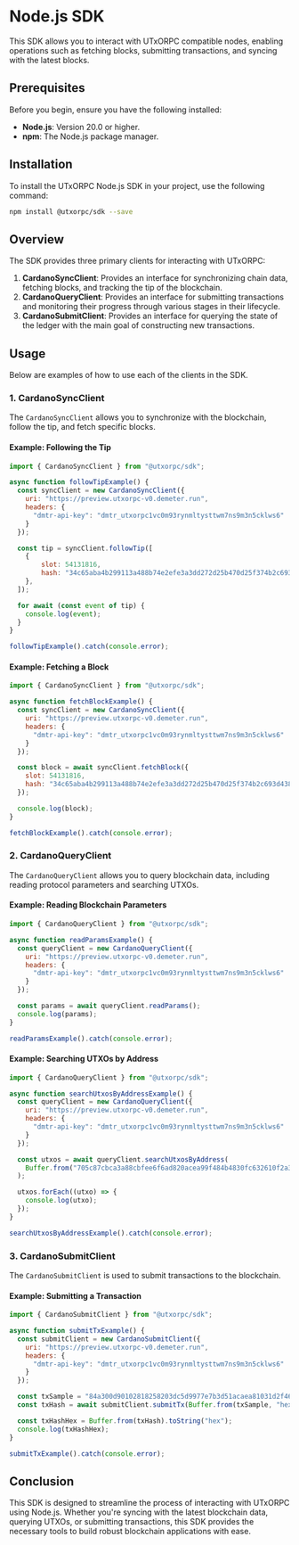 # Node.js SDK

This SDK allows you to interact with UTxORPC compatible nodes, enabling operations such as fetching blocks, submitting transactions, and syncing with the latest blocks.

## Prerequisites

Before you begin, ensure you have the following installed:

- **Node.js**: Version 20.0 or higher.
- **npm**: The Node.js package manager.

## Installation

To install the UTxORPC Node.js SDK in your project, use the following command:

```bash
npm install @utxorpc/sdk --save
```

## Overview

The SDK provides three primary clients for interacting with UTxORPC:

1. **CardanoSyncClient**: Provides an interface for synchronizing chain data, fetching blocks, and tracking the tip of the blockchain.
2. **CardanoQueryClient**: Provides an interface for submitting transactions and monitoring their progress through various stages in their lifecycle.
3. **CardanoSubmitClient**: Provides an interface for querying the state of the ledger with the main goal of constructing new transactions.

## Usage

Below are examples of how to use each of the clients in the SDK.

### 1. CardanoSyncClient

The `CardanoSyncClient` allows you to synchronize with the blockchain, follow the tip, and fetch specific blocks.

#### Example: Following the Tip

```javascript
import { CardanoSyncClient } from "@utxorpc/sdk";

async function followTipExample() {
  const syncClient = new CardanoSyncClient({
    uri: "https://preview.utxorpc-v0.demeter.run",
    headers: {
      "dmtr-api-key": "dmtr_utxorpc1vc0m93rynmltysttwm7ns9m3n5cklws6"
    }
  });

  const tip = syncClient.followTip([
    { 
        slot: 54131816, 
        hash: "34c65aba4b299113a488b74e2efe3a3dd272d25b470d25f374b2c693d4386535" 
    },
  ]);

  for await (const event of tip) {
    console.log(event);
  }
}

followTipExample().catch(console.error);
```

#### Example: Fetching a Block

```javascript
import { CardanoSyncClient } from "@utxorpc/sdk";

async function fetchBlockExample() {
  const syncClient = new CardanoSyncClient({
    uri: "https://preview.utxorpc-v0.demeter.run",
    headers: {
      "dmtr-api-key": "dmtr_utxorpc1vc0m93rynmltysttwm7ns9m3n5cklws6"
    }
  });

  const block = await syncClient.fetchBlock({
    slot: 54131816,
    hash: "34c65aba4b299113a488b74e2efe3a3dd272d25b470d25f374b2c693d4386535",
  });

  console.log(block);
}

fetchBlockExample().catch(console.error);
```

### 2. CardanoQueryClient

The `CardanoQueryClient` allows you to query blockchain data, including reading protocol parameters and searching UTXOs.

#### Example: Reading Blockchain Parameters

```javascript
import { CardanoQueryClient } from "@utxorpc/sdk";

async function readParamsExample() {
  const queryClient = new CardanoQueryClient({
    uri: "https://preview.utxorpc-v0.demeter.run",
    headers: {
      "dmtr-api-key": "dmtr_utxorpc1vc0m93rynmltysttwm7ns9m3n5cklws6"
    }
  });

  const params = await queryClient.readParams();
  console.log(params);
}

readParamsExample().catch(console.error);
```

#### Example: Searching UTXOs by Address

```javascript
import { CardanoQueryClient } from "@utxorpc/sdk";

async function searchUtxosByAddressExample() {
  const queryClient = new CardanoQueryClient({
    uri: "https://preview.utxorpc-v0.demeter.run",
    headers: {
      "dmtr-api-key": "dmtr_utxorpc1vc0m93rynmltysttwm7ns9m3n5cklws6"
    }
  });

  const utxos = await queryClient.searchUtxosByAddress(
    Buffer.from("705c87cbca3a88cbfee6f6ad820acea99f484b4830fc632610f2a30146", "hex")
  );

  utxos.forEach((utxo) => {
    console.log(utxo);
  });
}

searchUtxosByAddressExample().catch(console.error);
```

### 3. CardanoSubmitClient

The `CardanoSubmitClient` is used to submit transactions to the blockchain.

#### Example: Submitting a Transaction

```javascript
import { CardanoSubmitClient } from "@utxorpc/sdk";

async function submitTxExample() {
  const submitClient = new CardanoSubmitClient({
    uri: "https://preview.utxorpc-v0.demeter.run",
    headers: {
      "dmtr-api-key": "dmtr_utxorpc1vc0m93rynmltysttwm7ns9m3n5cklws6"
    }
  });

  const txSample = "84a300d90102818258203dc5d9977e7b3d51acaea81031d2f461404536b2828549b73876a5980295f81b00018282581d60916c769efc6e2a3339594818a1d0c3998c29e3a6303d8711de8567591a004c4b4082581d60916c769efc6e2a3339594818a1d0c3998c29e3a6303d8711de8567591b0000000253bcffb3021a0002990da100d9010281825820526fa19e3694cda4f3c0d2fb2d2bb8768925eccc49a89d5f12b1972644ac769858403d6d6599193b17e67827cd9f48aaf35ac762c6fb0c5402c52724f307b69ff96f3f7e6c3fb107670c28679c148bf510f479c01a34b9d95d0dbb7e4ff6f3cb560af5f6";
  const txHash = await submitClient.submitTx(Buffer.from(txSample, "hex"));

  const txHashHex = Buffer.from(txHash).toString("hex");
  console.log(txHashHex);
}

submitTxExample().catch(console.error);
```

## Conclusion

This SDK is designed to streamline the process of interacting with UTxORPC using Node.js. Whether you're syncing with the latest blockchain data, querying UTXOs, or submitting transactions, this SDK provides the necessary tools to build robust blockchain applications with ease.
